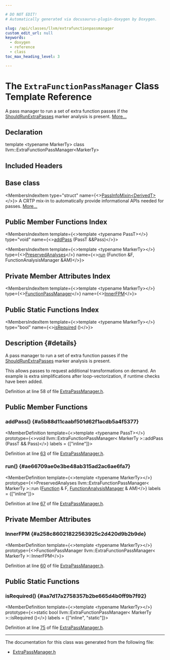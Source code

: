 ```yaml
---

# DO NOT EDIT!
# Automatically generated via docusaurus-plugin-doxygen by Doxygen.

slug: /api/classes/llvm/extrafunctionpassmanager
custom_edit_url: null
keywords:
  - doxygen
  - reference
  - class
toc_max_heading_level: 3

---
```





# The `ExtraFunctionPassManager` Class Template Reference

<DoxygenPage pluginConfig={pluginConfig}>

A pass manager to run a set of extra function passes if the <a href="/docs/api/structs/llvm/shouldrunextrapasses">ShouldRunExtraPasses</a> marker analysis is present. <a href="#details">More...</a>

## Declaration

<CodeBlock>template &lt;typename MarkerTy&gt;
class llvm::ExtraFunctionPassManager&lt;MarkerTy&gt;</CodeBlock>

## Included Headers

<IncludesList>
<IncludesListItem
  filePath="llvm/Transforms/Utils/ExtraPassManager.h"
  permalink="/docs/api/files/include/include/llvm/include/llvm/transforms/include/llvm/transforms/utils/extrapassmanager-h"
  isLocal="true" />
</IncludesList>

## Base class

<MembersIndex>

<MembersIndexItem
  type="struct"
  name={<><a href="/docs/api/structs/llvm/passinfomixin">PassInfoMixin&lt;DerivedT&gt;</a></>}>
A CRTP mix-in to automatically provide informational APIs needed for passes. <a href="/docs/api/structs/llvm/passinfomixin/#details">More...</a>
</MembersIndexItem>

</MembersIndex>

## Public Member Functions Index

<MembersIndex>

<MembersIndexItem
  template={<>template &lt;typename PassT&gt;</>}
  type="void"
  name={<><a href="#a5b88d11caabf501d62f1acdb5a4f5377">addPass</a> (PassT &amp;&amp;Pass)</>}>
</MembersIndexItem>

<MembersIndexItem
  template={<>template &lt;typename MarkerTy&gt;</>}
  type={<><a href="/docs/api/classes/llvm/preservedanalyses">PreservedAnalyses</a></>}
  name={<><a href="#ae66709ae0e3be48ab315ad2ac6ae6fa7">run</a> (Function &amp;F, FunctionAnalysisManager &amp;AM)</>}>
</MembersIndexItem>

</MembersIndex>

## Private Member Attributes Index

<MembersIndex>

<MembersIndexItem
  template={<>template &lt;typename MarkerTy&gt;</>}
  type={<><a href="/docs/api/namespaces/llvm/#ab70ef138acbdb1c8278ecf41f5da400f">FunctionPassManager</a></>}
  name={<><a href="#a258c86021822563925c2d420d9b2b9de">InnerFPM</a></>}>
</MembersIndexItem>

</MembersIndex>

## Public Static Functions Index

<MembersIndex>

<MembersIndexItem
  template={<>template &lt;typename MarkerTy&gt;</>}
  type="bool"
  name={<><a href="#aa7d17a2758357b2be665d4b0ff9b7f92">isRequired</a> ()</>}>
</MembersIndexItem>

</MembersIndex>

## Description {#details}

A pass manager to run a set of extra function passes if the <a href="/docs/api/structs/llvm/shouldrunextrapasses">ShouldRunExtraPasses</a> marker analysis is present.

This allows passes to request additional transformations on demand. An example is extra simplifications after loop-vectorization, if runtime checks have been added.

Definition at line 58 of file <a href="/docs/api/files/include/include/llvm/include/llvm/transforms/include/llvm/transforms/utils/extrapassmanager-h">ExtraPassManager.h</a>.

<SectionDefinition>

## Public Member Functions

### addPass() {#a5b88d11caabf501d62f1acdb5a4f5377}

<MemberDefinition
  template={<>template &lt;typename PassT&gt;</>}
  prototype={<>void llvm::ExtraFunctionPassManager&lt; MarkerTy &gt;::addPass (PassT &amp;&amp; Pass)</>}
  labels = {["inline"]}>

Definition at line <a href="/docs/api/files/include/include/llvm/include/llvm/transforms/include/llvm/transforms/utils/extrapassmanager-h/#l00063">63</a> of file <a href="/docs/api/files/include/include/llvm/include/llvm/transforms/include/llvm/transforms/utils/extrapassmanager-h">ExtraPassManager.h</a>.
</MemberDefinition>

### run() {#ae66709ae0e3be48ab315ad2ac6ae6fa7}

<MemberDefinition
  template={<>template &lt;typename MarkerTy&gt;</>}
  prototype={<>PreservedAnalyses llvm::ExtraFunctionPassManager&lt; MarkerTy &gt;::run (<a href="/docs/api/classes/llvm/function">Function</a> &amp; F, <a href="/docs/api/namespaces/llvm/#adce09a5a0de0e3177eb00e932734af2f">FunctionAnalysisManager</a> &amp; AM)</>}
  labels = {["inline"]}>

Definition at line <a href="/docs/api/files/include/include/llvm/include/llvm/transforms/include/llvm/transforms/utils/extrapassmanager-h/#l00067">67</a> of file <a href="/docs/api/files/include/include/llvm/include/llvm/transforms/include/llvm/transforms/utils/extrapassmanager-h">ExtraPassManager.h</a>.
</MemberDefinition>

</SectionDefinition>

<SectionDefinition>

## Private Member Attributes

### InnerFPM {#a258c86021822563925c2d420d9b2b9de}

<MemberDefinition
  template={<>template &lt;typename MarkerTy&gt;</>}
  prototype={<>FunctionPassManager llvm::ExtraFunctionPassManager&lt; MarkerTy &gt;::InnerFPM</>}>

Definition at line <a href="/docs/api/files/include/include/llvm/include/llvm/transforms/include/llvm/transforms/utils/extrapassmanager-h/#l00060">60</a> of file <a href="/docs/api/files/include/include/llvm/include/llvm/transforms/include/llvm/transforms/utils/extrapassmanager-h">ExtraPassManager.h</a>.
</MemberDefinition>

</SectionDefinition>

<SectionDefinition>

## Public Static Functions

### isRequired() {#aa7d17a2758357b2be665d4b0ff9b7f92}

<MemberDefinition
  template={<>template &lt;typename MarkerTy&gt;</>}
  prototype={<>static bool llvm::ExtraFunctionPassManager&lt; MarkerTy &gt;::isRequired ()</>}
  labels = {["inline", "static"]}>

Definition at line <a href="/docs/api/files/include/include/llvm/include/llvm/transforms/include/llvm/transforms/utils/extrapassmanager-h/#l00075">75</a> of file <a href="/docs/api/files/include/include/llvm/include/llvm/transforms/include/llvm/transforms/utils/extrapassmanager-h">ExtraPassManager.h</a>.
</MemberDefinition>

</SectionDefinition>

<hr/>

The documentation for this class was generated from the following file:

<ul>
<li><a href="/docs/api/files/include/include/llvm/include/llvm/transforms/include/llvm/transforms/utils/extrapassmanager-h">ExtraPassManager.h</a></li>
</ul>

</DoxygenPage>
